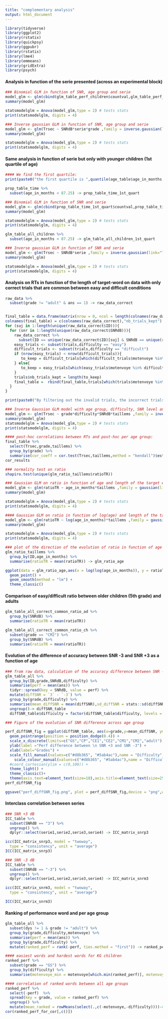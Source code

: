 ```yaml
---
title: "complementary analysis"
output: html_document
---
```



```r
library(tidyverse)
library(ggplot2)
library(rstatix)
library(quickpsy)
library(ggpubr)
library(rstatix)
library(lme4)
library(emmeans)
library(gridExtra)
library(psych)
```


#### Analysis in function of the serie presented (across an experimental block)


```r
### Binomial GLM in function of SNR, age group and serie
model_glm <- glm(cbind(glm_table_perf_children$countval,glm_table_perf_children$countot) ~ SNRdB*serie*grade ,family = binomial(link="logit"), data = glm_table_perf_children)
summary(model_glm)

statsmodelglm = Anova(model_glm,type = 2) # tests stats
print(statsmodelglm, digits = 4)
```

```r
### Inverse gaussian GLM in function of SNR, age group and serie
model_glm <- glm(Trsec ~ SNRdB*serie*grade ,family = inverse.gaussian(link="log"), data = glm_table_all_children)
summary(model_glm)

statsmodelglm = Anova(model_glm,type = 2) # tests stats
print(statsmodelglm, digits = 4)

```
#### Same analysis in function of serie but only with younger children (1st quartile of age)

```r
#### We find the first quartile:
print(paste0("the first quartile is ",quantile(age_table$age_in_months, 0.25)/12))

prop_table_time %>%
  subset(age_in_months < 87.25) -> prop_table_time_1st_quart
```
```r
### Binomial GLM in function of SNR and serie
model_glm <- glm(cbind(prop_table_time_1st_quart$countval,prop_table_time_1st_quart$countot) ~ SNRdB*serie ,family = binomial(link="logit"), data = prop_table_time_1st_quart)
summary(model_glm)

statsmodelglm = Anova(model_glm,type = 2) # tests stats
print(statsmodelglm, digits = 4)
```


```r
glm_table_all_children %>%
  subset(age_in_months < 87.25) -> glm_table_all_children_1st_quart

### Inverse gaussian GLM in function of SNR and serie
model_glm <- glm(Trsec ~ SNRdB*serie ,family = inverse.gaussian(link="log"), data = glm_table_all_children_1st_quart)
summary(model_glm)

statsmodelglm = Anova(model_glm,type = 2) # tests stats
print(statsmodelglm, digits = 4)
```


#### Analysis on RTs in function of the length of target-word on data with only correct trials that are common between easy and difficult conditions

```r
raw_data %>%
  subset(grade != "adult" & ans == 1) -> raw_data_correct


final_table = data.frame(matrix(nrow = 0, ncol = length(colnames(raw_data_correct))+1)) 
colnames(final_table) = c(colnames(raw_data_correct),"nb_trials_kept")
for (suj in 1:length(unique(raw_data_correct$ID))){
  for (snr in 1:length(unique(raw_data_correct$SNRdB))){
    raw_data_correct %>%
      subset(ID == unique(raw_data_correct$ID)[suj] & SNRdB == unique(raw_data_correct$SNRdB)[snr]) -> trials
    easy_trials <- subset(trials,difficulty == "easy")
    difficult_trials <- subset(trials,difficulty == "difficult")
    if (nrow(easy_trials) < nrow(difficult_trials)){
       to_keep = difficult_trials[which(difficult_trials$motenvoye %in% easy_trials$motenvoye),"motenvoye"]
    } else{
       to_keep = easy_trials[which(easy_trials$motenvoye %in% difficult_trials$motenvoye),"motenvoye"]
    }
    trials$nb_trials_kept = length(to_keep)
    final_table =  rbind(final_table,trials[which(trials$motenvoye %in% to_keep),])
  }
}

print(paste0("By filtering out the invalid trials, the incorrect trials and keeping only the common words between easy and difficult for each block, we kept ", round(nrow(final_table)/(nrow(unique(raw_data_correct$ID))*48*2)*100,digits = 1), "% of all trials"))
```

```r
### Inverse Gaussian GLM model with age group, difficulty, SNR level and target-word length as factors
model_glm <- glm(Trsec ~ grade*difficulty*SNRdB*taillems ,family = inverse.gaussian(link='log'), data = final_table)
summary(model_glm)
statsmodelglm = Anova(model_glm,type = 2) # tests stats
print(statsmodelglm, digits = 4)

#### post-hoc correlations between RTs and post-hoc per age group:
final_table %>%
  select(Trsec,grade,taillems) %>%
  group_by(grade) %>%
  summarise(cor_coeff = cor.test(Trsec,taillems,method = "kendall")$estimate,cor_p = cor.test(Trsec,taillems,method = "kendall")$p.value) -> cor_results
cor_results
```


```r
### normality test on ratio
shapiro.test(unique(glm_ratio_taillems$ratioTR))

### Gaussian GLM on ratio in function of age and length of the target word
model_glm <- glm(ratioTR ~ age_in_months*taillems ,family = gaussian(link='identity'), data = glm_ratio_taillems)
summary(model_glm)

statsmodelglm = Anova(model_glm,type = 2) # tests stats
print(statsmodelglm, digits = 4)

#### Gaussian GLM on ratio in function of log(age) and length of the target word
model_glm <- glm(ratioTR ~ log(age_in_months)*taillems ,family = gaussian(link='identity'), data = glm_ratio_taillems)
summary(model_glm)

statsmodelglm = Anova(model_glm,type = 2) # tests stats
print(statsmodelglm, digits = 4)

### plot of the direction of the evolution of ratio in function of age
glm_ratio_taillems %>%
  group_by(ID,age_in_months) %>%
  summarise(ratioTR = mean(ratioTR)) -> glm_ratio_age

ggplot(data = glm_ratio_age,aes(x = log(log(age_in_months)), y = ratioTR ) ) +
  geom_point() +
  geom_smooth(method = "lm") +
  theme_classic()
```

#### Comparison of easy/difficult ratio between older children (5th grade) and adults

```r
glm_table_all_correct_common_ratio_ad %>%
  group_by(SNRdB) %>%
  summarise(ratioTR = mean(ratioTR))

glm_table_all_correct_common_ratio_ch %>%
  subset(grade == "CM2") %>%
  group_by(SNRdB) %>%
  summarise(ratioTR = mean(ratioTR))
```

#### Evolution of the difference of accuracy between SNR -3 and SNR +3 as a function of age

```r
### from raw data, calculation of the accuracy difference between SNR -3 and SNR +3
glm_table_all %>%
  group_by(ID,grade,SNRdB,difficulty) %>%
  summarise(perf = mean(ans)) %>%
  tidyr::spread(key = SNRdB, value = perf) %>%
  mutate(diffSNR = `3` - `-3`) %>%
  group_by(grade,difficulty) %>%
  summarise(mean_diffSNR = mean(diffSNR),sd_diffSNR = stats::sd(diffSNR,na.rm = T)) %>%
  ungroup()-> diffSNR_table
  diffSNR_table$difficulty = factor(diffSNR_table$difficulty, levels = c("easy","difficult"))

### Figure of the evolution of SNR difference across age group

perf_diffSNR_fig = ggplot(diffSNR_table, aes(x=grade,y=mean_diffSNR, ymin = mean_diffSNR - sd_diffSNR, ymax = mean_diffSNR + sd_diffSNR,fill = difficulty,colour = difficulty)) +
  geom_pointrange(position = position_dodge(0.4)) +
  scale_x_discrete(limits=c("GS","CP","CE1","CE2","CM1","CM2","adult"), labels = c("KG","1st","2nd","3rd","4th","5th","Adults")) +
  ylab(label ="Perf difference between \n SNR +3 and SNR -3") +
  xlab(label="Grades") +
  scale_fill_manual(values=c("#d8b365", "#5ab4ac"),name = "Difficulty", labels = c("Easy","Difficult")) +
    scale_colour_manual(values=c("#d8b365", "#5ab4ac"),name = "Difficulty", labels = c("Easy","Difficult")) +
  #coord_cartesian(ylim = c(0,100)) +
  theme_light() +
  theme_classic()+
  theme(axis.text=element_text(size=18),axis.title=element_text(size=25),legend.text=element_text(size=23),legend.title=element_text(size=25),strip.text.x = element_text(size = 20))
perf_diffSNR_fig

ggsave("perf_diffSNR_fig.png", plot = perf_diffSNR_fig,device = "png",width = 12,height = 7)
```


#### Interclass correlation between series

```r
### SNR +3 dB
ICC_table %>%
  subset(SNRdB == "3") %>% 
  ungroup() %>%
  dplyr::select(serie1,serie2,serie3,serie4) -> ICC_matrix_snrp3

icc(ICC_matrix_snrp3, model = "twoway",
  type = "consistency", unit = "average")
ICC(ICC_matrix_snrp3)

### SNR -3 dB
ICC_table %>%
  subset(SNRdB == "-3") %>% 
  ungroup() %>%
  dplyr::select(serie1,serie2,serie3,serie4) -> ICC_matrix_snrm3

icc(ICC_matrix_snrm3, model = "twoway",
  type = "consistency", unit = "average")

ICC(ICC_matrix_snrm3)

```

#### Ranking of performance word and per age group

```r
glm_table_all %>%
  subset(dys != 1 & grade != "adult") %>%
  group_by(grade,difficulty,motenvoye) %>%
  summarise(perf = mean(ans)) %>%
  group_by(grade,difficulty) %>%
  mutate(ranked_perf = rank(-perf, ties.method = "first")) -> ranked_perf 

#### easiest words and hardest words for KG children
ranked_perf %>%
  subset(grade == "GS") %>%
  group_by(difficulty) %>%
  summarise(motenvoye_min = motenvoye[which.min(ranked_perf)], motenvoye_max = motenvoye[which.max(ranked_perf)]) 

#### correlation of ranked words between all age groups
ranked_perf %>%
  select(-perf)  %>%
  spread(key = grade, value = ranked_perf) %>% 
  ungroup() %>%
  mutate(mean_ranked = rowMeans(select(.,c(-motenvoye,-difficulty))))-> ranked_perf_for_cor
cor(ranked_perf_for_cor[,c()])


```

